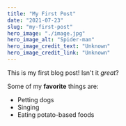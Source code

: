 ```yaml
---
title: "My First Post"
date: "2021-07-23"
slug: "my-first-post"
hero_image: "./image.jpg"
hero_image_alt: "Spider-man"
hero_image_credit_text: "Unknown"
hero_image_credit_link: "Unknown"
---
```


This is my first blog post! Isn't it _great_?

Some of my **favorite** things are:

- Petting dogs
- Singing
- Eating potato-based foods

